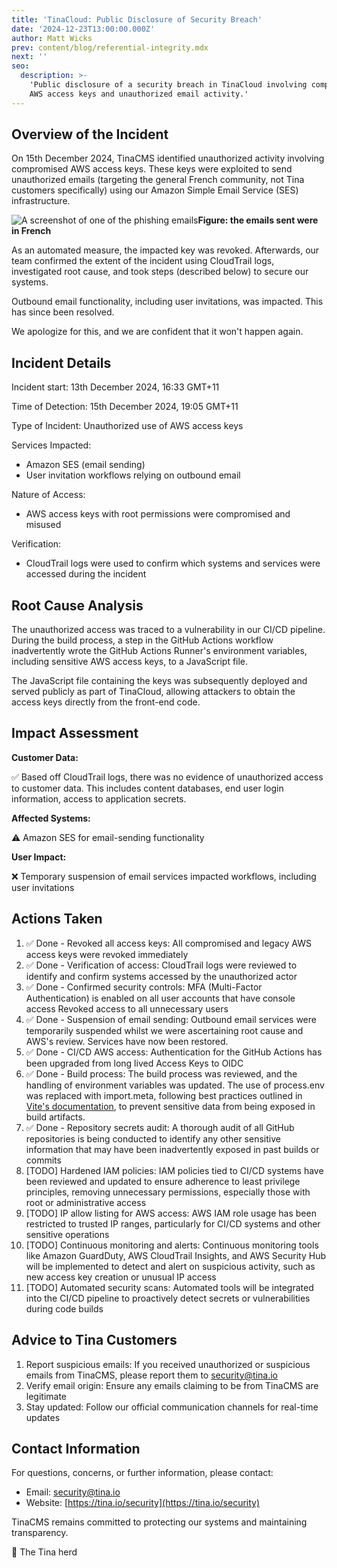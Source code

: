 ```yaml
---
title: 'TinaCloud: Public Disclosure of Security Breach'
date: '2024-12-23T13:00:00.000Z'
author: Matt Wicks
prev: content/blog/referential-integrity.mdx
next: ''
seo:
  description: >-
    'Public disclosure of a security breach in TinaCloud involving compromised
    AWS access keys and unauthorized email activity.'
---
```


## Overview of the Incident

On 15th December 2024, TinaCMS identified unauthorized activity involving compromised AWS access keys. These keys were exploited to send unauthorized emails (targeting the general French community, not Tina customers specifically) using our Amazon Simple Email Service (SES) infrastructure.

![A screenshot of one of the phishing emails](/img/blog/2024-12-tinacloud-public-disclosure-security-breach/phishing-email.png 'Figure: the emails sent were in French')**Figure: the emails sent were in French**

As an automated measure, the impacted key was revoked. Afterwards, our team confirmed the extent of the incident using CloudTrail logs, investigated root cause, and took steps (described below) to secure our systems.

Outbound email functionality, including user invitations, was impacted. This has since been resolved.

We apologize for this, and we are confident that it won't happen again.

## Incident Details

Incident start: 13th December 2024, 16:33 GMT+11

Time of Detection: 15th December 2024, 19:05 GMT+11

Type of Incident: Unauthorized use of AWS access keys

Services Impacted:

- Amazon SES (email sending)
- User invitation workflows relying on outbound email

Nature of Access:

- AWS access keys with root permissions were compromised and misused

Verification:

- CloudTrail logs were used to confirm which systems and services were accessed during the incident

## Root Cause Analysis

The unauthorized access was traced to a vulnerability in our CI/CD pipeline. During the build process, a step in the GitHub Actions workflow inadvertently wrote the GitHub Actions Runner's environment variables, including sensitive AWS access keys, to a JavaScript file.

The JavaScript file containing the keys was subsequently deployed and served publicly as part of TinaCloud, allowing attackers to obtain the access keys directly from the front-end code.

## Impact Assessment

**Customer Data:**

✅ Based off CloudTrail logs, there was no evidence of unauthorized access to customer data.
This includes content databases, end user login information, access to application secrets.

**Affected Systems:**

⚠️ Amazon SES for email-sending functionality

**User Impact:**

❌ Temporary suspension of email services impacted workflows, including user invitations

## Actions Taken

1. ✅ Done - Revoked all access keys:
   All compromised and legacy AWS access keys were revoked immediately
2. ✅ Done - Verification of access:
   CloudTrail logs were reviewed to identify and confirm systems accessed by the unauthorized actor
3. ✅ Done - Confirmed security controls:
   MFA (Multi-Factor Authentication) is enabled on all user accounts that have console access
   Revoked access to all unnecessary users
4. ✅ Done - Suspension of email sending:
   Outbound email services were temporarily suspended whilst we were ascertaining root cause and AWS's review.
   Services have now been restored.
5. ✅ Done - CI/CD AWS access:
   Authentication for the GitHub Actions has been upgraded from long lived Access Keys to OIDC
6. ✅ Done - Build process:
   The build process was reviewed, and the handling of environment variables was updated.
   The use of process.env was replaced with import.meta, following best practices outlined in [Vite's documentation](https://vite.dev/config/shared-options.html#define), to prevent sensitive data from being exposed in build artifacts.
7. ✅ Done - Repository secrets audit:
   A thorough audit of all GitHub repositories is being conducted to identify any other sensitive information that may have been inadvertently exposed in past builds or commits
8. \[TODO] Hardened IAM policies:
   IAM policies tied to CI/CD systems have been reviewed and updated to ensure adherence to least privilege principles, removing unnecessary permissions, especially those with root or administrative access
9. \[TODO] IP allow listing for AWS access:
   AWS IAM role usage has been restricted to trusted IP ranges, particularly for CI/CD systems and other sensitive operations
10. \[TODO] Continuous monitoring and alerts:
    Continuous monitoring tools like Amazon GuardDuty, AWS CloudTrail Insights, and AWS Security Hub will be implemented to detect and alert on suspicious activity, such as new access key creation or unusual IP access
11. \[TODO] Automated security scans:
    Automated tools will be integrated into the CI/CD pipeline to proactively detect secrets or vulnerabilities during code builds

## Advice to Tina Customers

1. Report suspicious emails: If you received unauthorized or suspicious emails from TinaCMS, please report them to [security@tina.io](mailto:security@tina.io)
2. Verify email origin: Ensure any emails claiming to be from TinaCMS are legitimate
3. Stay updated: Follow our official communication channels for real-time updates

## Contact Information

For questions, concerns, or further information, please contact:

- Email: [security@tina.io](mailto:security@tina.io)
- Website: [https://tina.io/security](https://tina.io/security)

TinaCMS remains committed to protecting our systems and maintaining transparency.

🦙 The Tina herd
